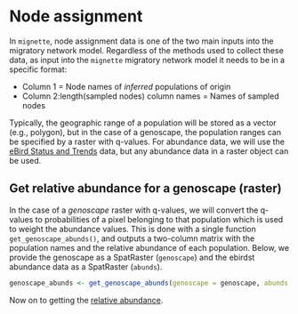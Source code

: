 # Node assignment {#assignment}

In `mignette`, node assignment data is one of the two main inputs into the migratory network model. Regardless of the methods used to collect these data, as input into the `mignette` migratory network model it needs to be in a specific format:

* Column 1 = Node names of *inferred* populations of origin
* Column 2:length(sampled nodes) column names = Names of sampled nodes

Typically, the geographic range of a population will be stored as a vector (e.g., polygon), but in the case of a genoscape, the population ranges can be specified by a raster with q-values. For abundance data, we will use the [eBird Status and Trends](https://science.ebird.org/en/status-and-trends) data, but any abundance data in a raster object can be used.

## Get relative abundance for a genoscape (raster)

In the case of a *genoscape* raster with q-values, we will convert the q-values to probabilities of a pixel belonging to that population which is used to weight the abundance values. This is done with a single function `get_genoscape_abunds()`, and outputs a two-column matrix with the population names and the relative abundance of each population. Below, we provide the genoscape as a SpatRaster (`genoscape`) and the ebirdst abundance data as a SpatRaster (`abunds`).

```r
genoscape_abunds <- get_genoscape_abunds(genoscape = genoscape, abunds = abunds)
```

Now on to getting the [relative abundance](#abundance).
